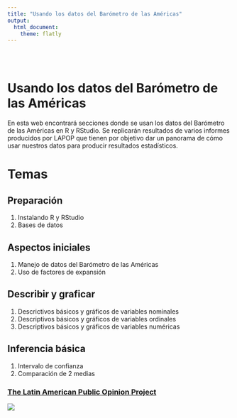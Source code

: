 ```yaml
---
title: "Usando los datos del Barómetro de las Américas"
output: 
  html_document:
    theme: flatly
---
```


<style type="text/css">
.title {
  display: none;
}

#getting-started img {
  margin-right: 10px;
}

</style>

<div class="row" style="padding-top: 30px;">
<div class="col-sm-6">

# **Usando los datos del Barómetro de las Américas**

En esta web encontrará secciones donde se usan los datos del Barómetro de las Américas en R y RStudio. Se replicarán resultados de varios informes producidos por LAPOP que tienen por objetivo dar un panorama de cómo usar nuestros datos para producir resultados estadísticos.

# Temas

## Preparación

1. Instalando R y RStudio
2. Bases de datos

## Aspectos iniciales

1. Manejo de datos del Barómetro de las Américas
2. Uso de factores de expansión

## Describir y graficar

1. Descrictivos básicos y gráficos de variables nominales
2. Descriptivos básicos y gráficos de variables ordinales
3. Descriptivos básicos y gráficos de variables numéricas

## Inferencia básica

1. Intervalo de confianza
2. Comparación de 2 medias

</div>
<div class="col-sm-6">

### [The Latin American Public Opinion Project](https://www.vanderbilt.edu/lapop/)

<a href = "https://crumplab.github.io">
![](images/logo.png)
</a>
</div>
